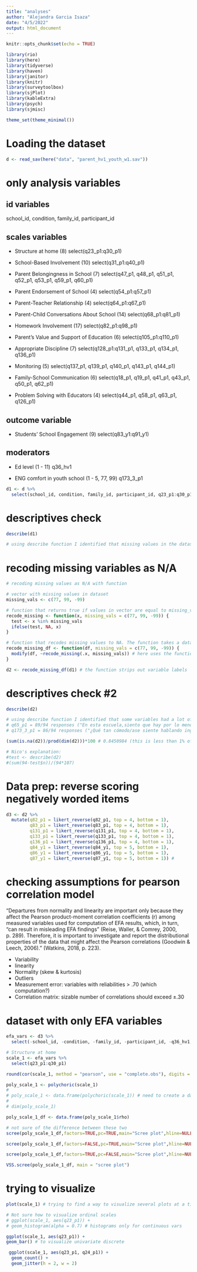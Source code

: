 ```yaml
---
title: "analyses"
author: "Alejandra Garcia Isaza"
date: "4/5/2022"
output: html_document
---
```


```r
knitr::opts_chunk$set(echo = TRUE)

library(rio)
library(here)
library(tidyverse)
library(haven)
library(janitor)
library(knitr)
library(surveytoolbox)
library(sjPlot)
library(kableExtra)
library(psych)
library(sjmisc)

theme_set(theme_minimal())
```

# Loading the dataset
```r
d <- read_sav(here("data", "parent_hv1_youth_w1.sav"))
```

# only analysis variables

## id variables
school_id, condition, family_id, participant_id

## scales variables
- Structure at home (8)
select(q23_p1:q30_p1)

- School-Based Involvement (10)
select(q31_p1:q40_p1)

- Parent Belongingness in School (7)
select(q47_p1, q48_p1, q51_p1, q52_p1, q53_p1, q59_p1, q60_p1)

- Parent Endorsement of School (4)
select(q54_p1:q57_p1)

- Parent-Teacher Relationship (4) 
select(q64_p1:q67_p1)

- Parent-Child Conversations About School (14)
select(q68_p1:q81_p1)

- Homework Involvement (17)
select(q82_p1:q98_p1)

- Parent’s Value and Support of Education (6)
select(q105_p1:q110_p1)

- Appropriate Discipline (7)
select(q128_p1:q131_p1, q133_p1, q134_p1, q136_p1)

- Monitoring (5)
select(q137_p1, q139_p1, q140_p1, q143_p1, q144_p1)

- Family-School Communication (6)
select(q18_p1, q19_p1, q41_p1, q43_p1, q50_p1, q62_p1)

- Problem Solving with Educators (4)
select(q44_p1, q58_p1, q63_p1, q126_p1)

## outcome variable
- Students’ School Engagement (9)
select(q83_y1:q91_y1)

## moderators
- Ed level (1 - 11)
q36_hv1

- ENG comfort in youth school (1 - 5, 77, 99)
q173_3_p1

```r
d1 <- d %>%
  select(school_id, condition, family_id, participant_id, q23_p1:q30_p1, q31_p1:q40_p1, q47_p1, q48_p1, q51_p1, q52_p1, q53_p1, q59_p1, q60_p1, q54_p1:q57_p1, q64_p1:q67_p1, q68_p1:q81_p1, q82_p1:q98_p1, q105_p1:q110_p1, q128_p1:q131_p1, q133_p1, q134_p1, q136_p1, q137_p1, q139_p1, q140_p1, q143_p1, q144_p1, q18_p1, q19_p1, q41_p1, q43_p1, q50_p1, q62_p1, q44_p1, q58_p1, q63_p1, q126_p1, q36_hv1, q173_3_p1, q83_y1:q91_y1) # double check this, evaluate missing data 
```
# descriptives check 
```r
describe(d1)

# using describe function I identified that missing values in the dataset were -99, 99, 77
```


# recoding missing variables as N/A
```r
# recoding missing values as N/A with function

# vector with missing values in dataset
missing_vals <- c(77, 99, -99)

# function that returns true if values in vector are equal to missing_vals. The function takes a vector x, and specified values of missing data
recode_missing <- function(x, missing_vals = c(77, 99, -99)) {
  test <- x %in% missing_vals
  ifelse(test, NA, x)
}

# function that recodes missing values to NA. The function takes a dataframe with variables with missing data, and specified values of missing data
recode_missing_df <- function(df, missing_vals = c(77, 99, -99)) {
  modify(df, ~recode_missing(.x, missing_vals)) # here uses the function created above
}

d2 <- recode_missing_df(d1) # the function strips out variable labels
```
# descriptives check #2
```r
describe(d2)

# using describe function I identified that some variables had a lot of missing information:
# q65_p1 = 89/94 responses ("En esta escuela,siento que hay por lo menos un maestro quien está interesado en conocerme")
# q173_3_p1 = 86/94 responses ("¿Qué tan cómodo/ase siente hablando inglés en la ESCUELA de su joven") --> moderator

(sum(is.na(d2))/prod(dim(d2)))*100 # 0.8450984 (this is less than 1% of the data, should I do something about it?)

# Nico's explanation:
#test <- describe(d2)
#(sum(94-test$n))/(94*107)
```

# Data prep: reverse scoring negatively worded items
```r
d3 <- d2 %>%
  mutate(q82_p1 = likert_reverse(q82_p1, top = 4, bottom = 1),
         q83_p1 = likert_reverse(q83_p1, top = 4, bottom = 1),
         q131_p1 = likert_reverse(q131_p1, top = 4, bottom = 1),
         q133_p1 = likert_reverse(q133_p1, top = 4, bottom = 1),
         q136_p1 = likert_reverse(q136_p1, top = 4, bottom = 1),
         q84_y1 = likert_reverse(q84_y1, top = 5, bottom = 1),
         q86_y1 = likert_reverse(q86_y1, top = 5, bottom = 1),
         q87_y1 = likert_reverse(q87_y1, top = 5, bottom = 1)) # 
```


# checking assumptions for pearson correlation model
"Departures from normality and linearity are important only because they affect the Pearson product-moment correlation coefficients (r) among measured variables used for computation of EFA results, which, in turn, “can result in misleading EFA findings” (Reise, Waller, & Comrey, 2000, p. 289). Therefore, it is important to investigate and report the distributional properties of the data that might affect the Pearson correlations (Goodwin & Leech, 2006)." (Watkins, 2018, p. 223). 

- Variability
- linearity
- Normality (skew & kurtosis)
- Outliers
- Measurement error: variables with reliabilities > .70 (which computation?)
- Correlation matrix: sizable number of correlations should exceed ±.30 

# dataset with only EFA variables 
```r
efa_vars <- d3 %>%
  select(-school_id, -condition, -family_id, -participant_id, -q36_hv1, -q173_3_p1)
```

```r
# Structure at home
scale_1 <- efa_vars %>%
  select(q23_p1:q30_p1)

round(cor(scale_1, method = "pearson", use = "complete.obs"), digits = 2) # pearson corr

```

```r
poly_scale_1 <- polychoric(scale_1)
# 
# poly_scale_1 <- data.frame(polychoric(scale_1)) # need to create a datafranme with correlation matrix to use it in scree function 
# 
# dim(poly_scale_1)


```

```r
poly_scale_1_df <- data.frame(poly_scale_1$rho)
```
```r

# not sure of the difference between these two
scree(poly_scale_1_df,factors=TRUE,pc=TRUE,main="Scree plot",hline=NULL,add=FALSE)

scree(poly_scale_1_df,factors=FALSE,pc=TRUE,main="Scree plot",hline=NULL,add=FALSE)

scree(poly_scale_1_df,factors=TRUE,pc=FALSE,main="Scree plot",hline=NULL,add=FALSE)

VSS.scree(poly_scale_1_df, main = "scree plot")
```

# trying to visualize
```r
plot(scale_1) # trying to find a way to visualize several plots at a time

# Not sure how to visualize ordinal scales
# ggplot(scale_1, aes(q23_p1)) +
# geom_histogram(alpha = 0.7) # histograms only for continuous vars

ggplot(scale_1, aes(q23_p1)) +
geom_bar() # to visualize univariate discrete
```

```r
 ggplot(scale_1, aes(q23_p1, q24_p1)) +
  geom_count() +
  geom_jitter(h = 2, w = 2)
```



